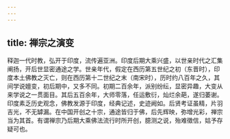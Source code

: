```yaml
---
---
---
```

title: 禅宗之演变
---




释迦一代时教，弘开于印度，流传遍亚洲。印度后期大乘兴盛，以世亲时代之汇集阐扬，开后世显密通途之学。世亲年代，假定在西历第五世纪之初（东晋时），印度本土佛教之灭亡，则在西历第十二世纪之末（南宋时），历时约八百年之久，其间学说嬗变，初后期中，又多不同。初期二百余年，派别纷纭，显密异趣，大变从来学说之一贯面目。其后五百余年，大师零落，任运敷衍，灿烂余葩，遂归萎谢。印度素乏历史观念，佛教发源于印度，经典记述，史迹阙如。后贤考证虽精，片羽吉光，不无罅漏。在中国开创之十宗，通途皆归于佛，后先辉映，弥增光彩，禅宗当为其首。有谓禅宗乃后期大乘佛法流行时所开创，臆测之说，殆难徵信，姑予存疑可也。